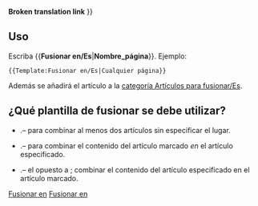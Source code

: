 <noinclude>'''Broken translation link'''{{en/-}}</noinclude>
{{es/Metaplantilla de avisos| tipo   = fusionar
| imagen = mergeto.png
| texto  =  {{#IF: {{{1|}}} |Se ha sugerido que este artículo o sección se [http://www.wikipedia.org/wiki/es:Wikipedia:Fusiones fusione] en <!--
                            --> ''[[Main/en/{{NAMESPACE}}:{{{1}}}|{{{1}}}]]''. ([[Main/en/{{NAMESPACE}} talk:{{{1}}}|discusión]]) | No se proporcionó el nombre de la página, arregle esto o quite la plantilla.}} }}<includeonly>{{{2|[[Category:es/Artículos para fusionar|{{PAGENAME}}]]}}}</includeonly><noinclude>

==Uso==
Escriba <nowiki>{{</nowiki>'''Fusionar en/Es'''|'''Nombre_página'''<nowiki>}}</nowiki>. Ejemplo:
<pre>{{Template:Fusionar en/Es|Cualquier página}}</pre>
Además se añadirá el artículo a la [[Category/es/Artículos para fusionar|categoría Artículos para fusionar/Es]].

== ¿Qué plantilla de fusionar se debe utilizar? ==
* {{s|Fusionar/Es}}.&ndash; para combinar al menos dos artículos sin especificar el lugar.
* {{s|Fusionar en/Es}}.&ndash; para combinar el contenido del artículo marcado ''en'' el artículo especificado.
* {{s|Fusionar desde/Es}}.&ndash; el opuesto a {{s|Fusionar en/Es}}; combinar el contenido del artículo especificado en el artículo marcado.

[[Category:es/Plantillas|Fusionar en]][[Category:es/Cajas de mensajes|Fusionar en]]</noinclude>